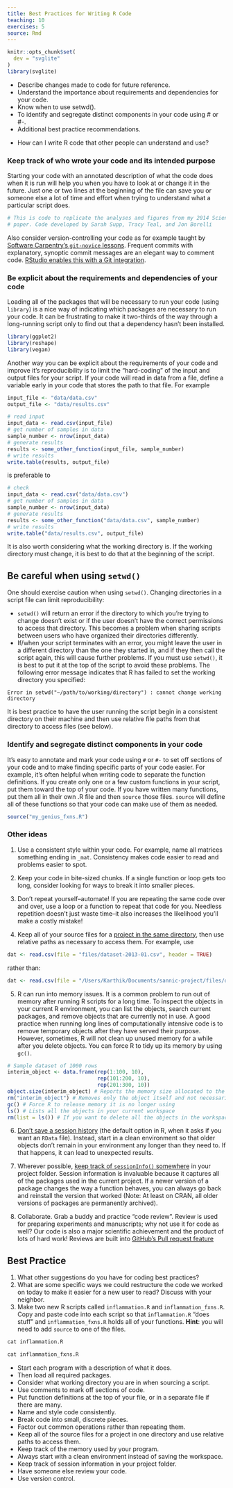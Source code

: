 ```yaml
---
title: Best Practices for Writing R Code
teaching: 10
exercises: 5
source: Rmd
---
```


```r
knitr::opts_chunk$set(
  dev = "svglite"
)
library(svglite)
```

::::::::::::::::::::::::::::::::::::::: objectives

- Describe changes made to code for future reference.
- Understand the importance about requirements and dependencies for your code.
- Know when to use setwd().
- To identify and segregate distinct components in your code using # or #-.
- Additional best practice recommendations.

::::::::::::::::::::::::::::::::::::::::::::::::::

:::::::::::::::::::::::::::::::::::::::: questions

- How can I write R code that other people can understand and use?

::::::::::::::::::::::::::::::::::::::::::::::::::

### Keep track of who wrote your code and its intended purpose

Starting your code with an annotated description of what the code does when it is run will help you when you have to look at or change it in the future. Just one or two lines at the beginning of the file can save you or someone else a lot of time and effort when trying to understand what a particular script does.

```r
# This is code to replicate the analyses and figures from my 2014 Science
# paper. Code developed by Sarah Supp, Tracy Teal, and Jon Borelli
```

Also consider version-controlling your code as for example taught by
[Software Carpentry's `git-novice` lessons][swc-lesson-git].
Frequent commits with explanatory, synoptic commit messages are an elegant way
to comment code. [RStudio enables this with a Git integration][rstudio-git].

### Be explicit about the requirements and dependencies of your code

Loading all of the packages that will be necessary to run your code (using `library`) is a nice way of indicating which packages are necessary to run your code. It can be frustrating to make it two-thirds of the way through a long-running script only to find out that a dependency hasn't been installed.

```r
library(ggplot2)
library(reshape)
library(vegan)
```

Another way you can be explicit about the requirements of your code and improve it's reproducibility is to limit the "hard-coding" of the input and output files for your script. If your code will read in data from a file, define a variable early in your code that stores the path to that file. For example

```r
input_file <- "data/data.csv" 
output_file <- "data/results.csv"

# read input
input_data <- read.csv(input_file)
# get number of samples in data
sample_number <- nrow(input_data)
# generate results
results <- some_other_function(input_file, sample_number)
# write results
write.table(results, output_file)
```

is preferable to

```r
# check
input_data <- read.csv("data/data.csv")
# get number of samples in data
sample_number <- nrow(input_data)
# generate results
results <- some_other_function("data/data.csv", sample_number)
# write results
write.table("data/results.csv", output_file)
```

It is also worth considering what the working directory is. If the working directory must change, it is best to do that at the beginning of the script.

:::::::::::::::::::::::::::::::::::::::::  callout

## Be careful when using `setwd()`

One should exercise caution when using `setwd()`. Changing directories in a script file can limit reproducibility:

- `setwd()` will return an error if the directory to which you're trying to change doesn't exist or if the user doesn't have the correct permissions to access that directory. This becomes a problem when sharing scripts between users who have organized their directories differently.
- If/when your script terminates with an error, you might leave the user in a different directory than the one they started in, and if they then call the script again, this will cause further problems. If you must use `setwd()`, it is best to put it at the top of the script to avoid these problems.
  The following error message indicates that R has failed to set the working directory you specified:

```
Error in setwd("~/path/to/working/directory") : cannot change working directory
```

It is best practice to have the user running the script begin in a consistent directory on their machine and then use relative file paths from that directory to access files (see below).


::::::::::::::::::::::::::::::::::::::::::::::::::

### Identify and segregate distinct components in your code

It's easy to annotate and mark your code using `#` or `#-` to set off sections of your code and to make finding specific parts of your code easier. For example, it's often helpful when writing code to separate the function definitions. If you create only one or a few custom functions in your script, put them toward the top of your code. If you have written many functions, put them all in their own .R file and then `source` those files. `source` will define all of these functions so that your code can make use of them as needed.

```r
source("my_genius_fxns.R")
```

### Other ideas

1. Use a consistent style within your code. For example, name all matrices something ending in `_mat`. Consistency makes code easier to read and problems easier to spot.

2. Keep your code in bite-sized chunks. If a single function or loop gets too long, consider looking for ways to break it into smaller pieces.

3. Don't repeat yourself--automate! If you are repeating the same code over and over, use a loop or a function to repeat that code for you. Needless repetition doesn't just waste time--it also increases the likelihood you'll make a costly mistake!

4. Keep all of your source files for a [project in the same directory][rstudio-project], then use relative paths as necessary to access them. For example, use

```r
dat <- read.csv(file = "files/dataset-2013-01.csv", header = TRUE)
```

rather than:

```r
dat <- read.csv(file = "/Users/Karthik/Documents/sannic-project/files/dataset-2013-01.csv", header = TRUE)
```

5. R can run into memory issues. It is a common problem to run out of memory after running R scripts for a long time. To inspect the objects in your current R environment, you can list the objects, search current packages, and remove objects that are currently not in use. A good practice when running long lines of computationally intensive code is to remove temporary objects after they have served their purpose. However, sometimes, R will not clean up unused memory for a while after you delete objects. You can force R to tidy up its memory by using `gc()`.

```r
# Sample dataset of 1000 rows
interim_object <- data.frame(rep(1:100, 10),
                             rep(101:200, 10),
                             rep(201:300, 10))
object.size(interim_object) # Reports the memory size allocated to the object
rm("interim_object") # Removes only the object itself and not necessarily the memory allotted to it
gc() # Force R to release memory it is no longer using
ls() # Lists all the objects in your current workspace
rm(list = ls()) # If you want to delete all the objects in the workspace and start with a clean slate
```


6. [Don't save a session history][dc-rstudio] (the default option in R, when it asks if you want an `RData` file). Instead, start in a clean environment so that older objects don't remain in your environment any longer than they need to. If that happens, it can lead to unexpected results.

7. Wherever possible, [keep track of `sessionInfo()` somewhere][sessionInfo] in your project folder. Session information is invaluable because it captures all of the packages used in the current project. If a newer version of a package changes the way a function behaves, you can always go back and reinstall the version that worked (Note: At least on CRAN, all older versions of packages are permanently archived).

8. Collaborate. Grab a buddy and practice "code review". Review is used for preparing experiments and manuscripts; why not use it for code as well? Our code is also a major scientific achievement and the product of lots of hard work! Reviews are built into [GitHub's Pull request feature][gh-pr]

:::::::::::::::::::::::::::::::::::::::  challenge

## Best Practice

1. What other suggestions do you have for coding best practices?
2. What are some specific ways we could restructure the code we worked on today to make it easier for a new user to read? Discuss with your neighbor.
3. Make two new R scripts called `inflammation.R` and `inflammation_fxns.R`.
  Copy and paste code into each script so that `inflammation.R` "does stuff" and `inflammation_fxns.R` holds all of your functions.
  **Hint**: you will need to add `source` to one of the files.

:::::::::::::::  solution

```r
cat inflammation.R
```

```r
cat inflammation_fxns.R
```

:::::::::::::::::::::::::

::::::::::::::::::::::::::::::::::::::::::::::::::

[swc-lesson-git]: https://swcarpentry.github.io/git-novice/
[rstudio-git]: https://support.posit.co/hc/en-us/articles/200532077-Version-Control-with-Git-and-SVN
[rstudio-project]: https://posit.co/resources/videos/programming-part-1-writing-code-in-rstudio/
[dc-rstudio]: https://datacarpentry.org/R-ecology-lesson/00-before-we-start.html#getting-set-up
[sessionInfo]: https://stackoverflow.com/a/21967272/4341322
[gh-pr]: https://github.com/skills/review-pull-requests

:::::::::::::::::::::::::::::::::::::::: keypoints

- Start each program with a description of what it does.
- Then load all required packages.
- Consider what working directory you are in when sourcing a script.
- Use comments to mark off sections of code.
- Put function definitions at the top of your file, or in a separate file if there are many.
- Name and style code consistently.
- Break code into small, discrete pieces.
- Factor out common operations rather than repeating them.
- Keep all of the source files for a project in one directory and use relative paths to access them.
- Keep track of the memory used by your program.
- Always start with a clean environment instead of saving the workspace.
- Keep track of session information in your project folder.
- Have someone else review your code.
- Use version control.

::::::::::::::::::::::::::::::::::::::::::::::::::


